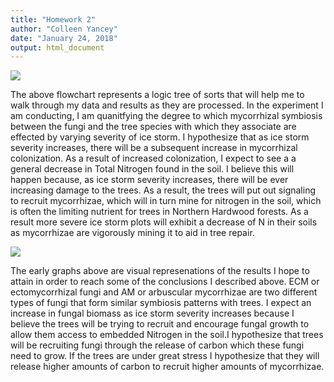 ```yaml
---
title: "Homework 2"
author: "Colleen Yancey"
date: "January 24, 2018"
output: html_document
---
```


![](flowchart.png)

The above flowchart represents a logic tree of sorts that will help me to walk through my data and results as they are processed. In the experiment I am conducting, I am quanitfying the degree to which mycorrhizal symbiosis between the fungi and the tree species with which they associate are effected by varying severity of ice storm. I hypothesize that as ice storm severity increases, there will be a subsequent increase in mycorrhizal colonization. As a result of increased colonization, I expect to see a a general decrease in Total Nitrogen found in the soil. I believe this will happen because, as ice storm severity increases, there will be ever increasing damage to the trees. As a result, the trees will put out signaling to recruit mycorrhizae, which will in turn mine for nitrogen in the soil, which is often the limiting nutrient for trees in Northern Hardwood forests. As a result more severe ice storm plots will exhibit a decrease of N in their soils as mycorrhizae are vigorously mining it to aid in tree repair.

![](Earlygraph.png)

The early graphs above are visual represenations of the results I hope to attain in order to reach some of the conclusions I described above. ECM or ectomycorrhizal fungi and AM or arbuscular mycorrhizae are two different types of fungi that form similar symbiosis patterns with trees. I expect an increase in fungal biomass as ice storm severity increases because I believe the trees will be trying to recruit and encourage fungal growth to allow them access to embedded Nitrogen in the soil.I hypothesize that trees will be recruiting fungi through the release of carbon which these fungi need to grow. If the trees are under great stress I hypothesize that they will release higher amounts of carbon to recruit higher amounts of mycorrhizae.